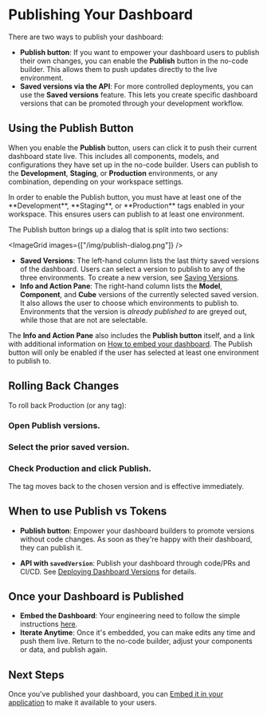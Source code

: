 # Publishing Your Dashboard

There are two ways to publish your dashboard:

- **Publish button**: If you want to empower your dashboard users to publish their own changes, you can enable the **Publish** button in the no-code builder. This allows them to push updates directly to the live environment.
- **Saved versions via the API**: For more controlled deployments, you can use the **Saved versions** feature. This lets you create specific dashboard versions that can be promoted through your development workflow.

## Using the Publish Button

When you enable the **Publish** button, users can click it to push their current dashboard state live. This includes all components, models, and configurations they have set up in the no-code builder. Users can publish to the **Development**, **Staging**, or **Production** environments, or any combination, depending on your workspace settings.

<Callout emoji="⚠️">
In order to enable the Publish button, you must have at least one of the **Development**, **Staging**, or **Production** tags enabled in your workspace. This ensures users can publish to at least one environment.
</Callout>

The Publish button brings up a dialog that is split into two sections:

<ImageGrid images={["/img/publish-dialog.png"]} />

- **Saved Versions**: The left-hand column lists the last thirty saved versions of the dashboard. Users can select a version to publish to any of the three environments. To create a new version, see [Saving Versions](/dashboards/saving).
- **Info and Action Pane**: The right-hand column lists the **Model**, **Component**, and **Cube** versions of the currently selected saved version. It also allows the user to choose which environments to publish to. Environments that the version is _already published to_ are greyed out, while those that are not are selectable.

The **Info and Action Pane** also includes the **Publish button** itself, and a link with additional information on [How to embed your dashboard](/deployment/embedding). The Publish button will only be enabled if the user has selected at least one environment to publish to.

## Rolling Back Changes

To roll back Production (or any tag):
<Steps>
  ### Open Publish versions.

  ### Select the prior saved version.

  ### Check Production and click Publish.
 
  The tag moves back to the chosen version and is effective immediately.
</Steps>

## When to use Publish vs Tokens
- **Publish button**: Empower your dashboard builders to promote versions without code changes. As soon as they're happy with their dashboard, they can publish it.

- **API with `savedVersion`**: Publish your dashboard through code/PRs and CI/CD. See [Deploying Dashboard Versions](/deployment/versions) for details.

## Once your Dashboard is Published

- **Embed the Dashboard**: Your engineering need to follow the simple instructions [here](/deployment/embedding).
- **Iterate Anytime**: Once it's embedded, you can make edits any time and push them live. Return to the no-code builder, adjust your components or data, and publish again.

## Next Steps

Once you've published your dashboard, you can [Embed it in your application](/deployment/embedding) to make it available to your users.